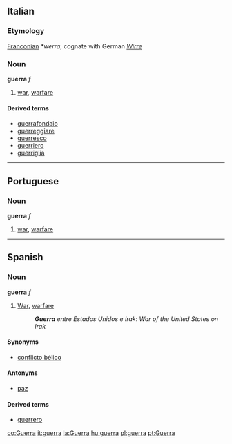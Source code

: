 ==Italian==
===Etymology===
[[Franconian]] ''*werra'', cognate with German ''[[Wirre]]''

===Noun===
'''guerra''' ''f''

# [[war]], [[warfare]]

====Derived terms====
*[[guerrafondaio]]
*[[guerreggiare]]
*[[guerresco]]
*[[guerriero]]
*[[guerriglia]]

----

==Portuguese==
===Noun===
'''guerra''' ''f''

# [[war]], [[warfare]]

----

==Spanish==
===Noun===
'''guerra''' ''f''

#[[War]], [[warfare]]
#:'''''Guerra''' entre Estados Unidos e Irak'': ''War of the United States on Irak''

====Synonyms====
*[[conflicto bélico]]

====Antonyms====
*[[paz]]

====Derived terms====
*[[guerrero]]

[[co:Guerra]]
[[it:guerra]]
[[la:Guerra]]
[[hu:guerra]]
[[pl:guerra]]
[[pt:Guerra]]